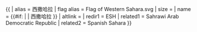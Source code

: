 {{ {{{1<noinclude>|country showdata</noinclude>}}}
| alias = 西撒哈拉
| flag alias = Flag of Western Sahara.svg
| size = {{{size|}}}
| name = {{#if: {{{name|}}} | {{{name|}}} | 西撒哈拉 }}
| altlink = {{{altlink|}}}
<noinclude>
| redir1 = ESH
| related1 = Sahrawi Arab Democratic Republic
| related2 = Spanish Sahara
</noinclude>
}}